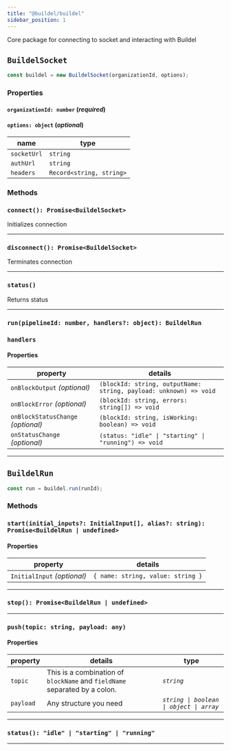 ```yaml
---
title: "@buildel/buildel"
sidebar_position: 1
---
```


Core package for connecting to socket and interacting with Buildel

## `BuildelSocket`

```ts
const buildel = new BuildelSocket(organizationId, options);
```

### Properties

#### `organizationId: number` (_required_)

#### `options: object` (_optional_)

| name        | type                     |
| ----------- | ------------------------ |
| `socketUrl` | `string`                 |
| `authUrl`   | `string`                 |
| `headers`   | `Record<string, string>` |

### Methods

### `connect(): Promise<BuildelSocket>`

Initializes connection

---

### `disconnect(): Promise<BuildelSocket>`

Terminates connection

---

### `status()`

Returns status

---

### `run(pipelineId: number, handlers?: object): BuildelRun`

### `handlers`

#### Properties

| property                           | details                                                           |
| ---------------------------------- | ----------------------------------------------------------------- |
| `onBlockOutput` _(optional)_       | `(blockId: string, outputName: string, payload: unknown) => void` |
| `onBlockError` _(optional)_        | `(blockId: string, errors: string[]) => void`                     |
| `onBlockStatusChange` _(optional)_ | `(blockId: string, isWorking: boolean) => void`                   |
| `onStatusChange` _(optional)_      | `(status: "idle" \| "starting" \| "running") => void`             |

---

## `BuildelRun`

```ts
const run = buildel.run(runId);
```

### Methods

### `start(initial_inputs?: InitialInput[], alias?: string): Promise<BuildelRun | undefined>`

#### Properties

| property                    | details                           |
| --------------------------- | --------------------------------- |
| `InitialInput` _(optional)_ | `{ name: string, value: string }` |

---

### `stop(): Promise<BuildelRun | undefined>`

---

### `push(topic: string, payload: any)`

#### Properties

| property  | details                                                                    | type                                     |
| --------- | -------------------------------------------------------------------------- | ---------------------------------------- |
| `topic`   | This is a combination of `blockName` and `fieldName` separated by a colon. | _`string`_                               |
| `payload` | Any structure you need                                                     | _`string \| boolean \| object \| array`_ |

---

### `status(): "idle" | "starting" | "running"`

---
